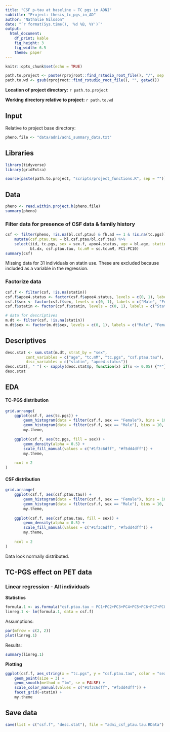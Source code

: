 ```yaml
---
title: "CSF p-tau at baseline ~ TC pgs in ADNI"
subtitle: "Project: thesis_tc_pgs_in_AD"
author: "Nathalie Nilsson"
date: "`r format(Sys.time(), '%d %B, %Y')`"
output: 
  html_document: 
    df_print: kable
    fig_height: 3
    fig_width: 6.5
    theme: paper
---
```


```r
knitr::opts_chunk$set(echo = TRUE)
```

```r
path.to.project <- paste(rprojroot::find_rstudio_root_file(), "/", sep = "")
path.to.wd <- gsub(rprojroot::find_rstudio_root_file(), "", getwd())
```
**Location of project directory:** `r path.to.project`

**Working directory relative to project:** `r path.to.wd`

## Input
Relative to project base directory:
```r
pheno.file <- "data/adni/adni_summary_data.txt"
```

## Libraries
```r
library(tidyverse)
library(gridExtra)

source(paste(path.to.project, "scripts/project_functions.R", sep = ""))
```

## Data
```r
pheno <- read.within.project.h(pheno.file)
summary(pheno)
```

### Filter data for presence of CSF data & family history
```r
csf <- filter(pheno, !is.na(bl.csf.ptau) & fh.ad == 1 & !is.na(tc.pgs)) %>%
    mutate(csf.ptau.tau = bl.csf.ptau/bl.csf.tau) %>%
    select(iid, tc.pgs, sex = sex.f, apoe4.status, age = bl.age, statin = statin.sc.bl, 
           bl.dx, csf.ptau.tau, tc.mM = sc.tc.mM, PC1:PC10)
summary(csf)
```

Missing data for 31 individuals on statin use. These are excluded because included as a variable in the regression. 

### Factorize data
```r
csf.f <- filter(csf, !is.na(statin))
csf.f$apoe4.status <- factor(csf.f$apoe4.status, levels = c(0, 1), labels = c("APOE4_neg", "APOE4_pos"))
csf.f$sex <- factor(csf.f$sex, levels = c(0, 1), labels = c("Male", "Female"))
csf.f$statin <- factor(csf.f$statin, levels = c(0, 1), labels = c("Statin_neg", "Statin_pos"))

# data for descriptives
m.dt <- filter(csf, !is.na(statin))
m.dt$sex <- factor(m.dt$sex, levels = c(0, 1), labels = c("Male", "Female"))
```


## Descriptives
```r
desc.stat <- sum.stat(m.dt, strat_by = "sex", 
         cont_variables = c("age", "tc.mM", "tc.pgs", "csf.ptau.tau"), 
         disc_variables = c("statin", "apoe4.status"))
desc.stat[, " "] <- sapply(desc.stat$p, function(x) if(x <= 0.05) {"*"} else {""})
desc.stat
```

## EDA

#### TC-PGS distribution
```r
grid.arrange(
    ggplot(csf.f, aes(tc.pgs)) + 
        geom_histogram(data = filter(csf.f, sex == "Female"), bins = 10, fill = "#f5dd4dff") +
        geom_histogram(data = filter(csf.f, sex == "Male"), bins = 10, fill = "#1f3c6dff") +
        my.theme, 
    
    ggplot(csf.f, aes(tc.pgs, fill = sex)) +
        geom_density(alpha = 0.5) +
        scale_fill_manual(values = c("#1f3c6dff", "#f5dd4dff")) +
        my.theme,
    
    ncol = 2
)
```

#### CSF distribution
```r
grid.arrange(
    ggplot(csf.f, aes(csf.ptau.tau)) + 
        geom_histogram(data = filter(csf.f, sex == "Female"), bins = 10, fill = "#f5dd4dff") +
        geom_histogram(data = filter(csf.f, sex == "Male"), bins = 10, fill = "#1f3c6dff") +
        my.theme, 
    
    ggplot(csf.f, aes(csf.ptau.tau, fill = sex)) +
        geom_density(alpha = 0.5) +
        scale_fill_manual(values = c("#1f3c6dff", "#f5dd4dff")) +
        my.theme,
    
    ncol = 2
)
```
Data look normally distributed. 

## TC-PGS effect on PET data

### Linear regression - All individuals

**Statistics**
```r
formula.1 <- as.formula("csf.ptau.tau ~ PC1+PC2+PC3+PC4+PC5+PC6+PC7+PC8+PC9+PC10+age + apoe4.status + statin * sex * tc.pgs")
linreg.1 <- lm(formula.1, data = csf.f)
```

Assumptions:
```r
par(mfrow = c(2, 2))
plot(linreg.1)
```

Results:
```r
summary(linreg.1)
```

**Plotting**
```r
ggplot(csf.f, aes_string(x = "tc.pgs", y = "csf.ptau.tau", color = "sex")) +
    geom_point(size = 3) +
    geom_smooth(method = "lm", se = FALSE) +
    scale_color_manual(values = c("#1f3c6dff", "#f5dd4dff")) +
    facet_grid(~statin) +
    my.theme
```

## Save data
```r
save(list = c("csf.f", "desc.stat"), file = "adni_csf_ptau.tau.RData")
```

